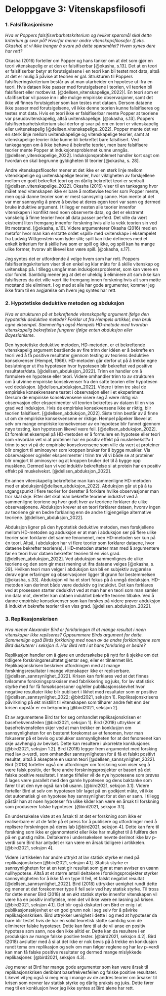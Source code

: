 # Deloppgave 3: Vitenskapsfilosofi

<!-- Part 3: Philosophy of science -->

### 1. Falsifikasjonisme

*Hva er Poppers falsifiserbarhetskriterium og hvilket spørsmål skal dette kriterium gi svar på? Hvorfor mener andre vitenskapsfilosofer (f.eks. Okasha) at vi ikke trenger å svare på dette spørsmålet? Hvem synes dere har rett?*

Okasha (2016) forteller om Popper og hans tanker om at det som gjør en teori vitenskapelig er at den er falsifiserbar [@okasha, s.13]. Det at en teori er falsifiserbar betyr at forutsigelsene i en teori kan bli testet mot data, altså at det er mulig å påvise at teorien er gal. Strukturen til Poppers falsifiseringskriterium består av at man utarbeider en hypotese ut ifra en teori. Hvis dataen ikke passer med forutsigelsene i teorien, vil teorien bli falsifisert eller motbevist. [@dellsen_vitenskapelige_2022](. En teori som er ufalifiserbar vil passe inn i alle mulige empiriske observasjoner, samt det ikke vil finnes forutsigelser som kan testes mot dataen. Dersom dataene ikke passer med forutsigelsene, vil ikke denne teorien kunne falisifiseres og testes mot data. Hvis en teori ikke er falsifiserbar mente Popper at teoriene var pseudovitenskapelig, altså uvitenskapelige. [@okasha, s.13]. Poppers falsifiserbarhetskriterium skal derfor gi svar på om en teori er vitenskapelig eller uvitenskapelig [@dellsen_vitenskapelige_2022]. Popper mente det var en sterk linje mellom uvitenskapelige og vitenskapelige teorier, samt at vitenskapelige teorier ikke kunne bli bekreftet bare falsifisert. Ved tankegangen om å ikke behøve å bekrefte teorier, men bare falsifisere teorier mente Popper at induksjonsproblemet kunne unngås. [@dellsen_vitenskapelige_2022]. Induksjonsproblemet handler kort sagt om hvordan en skal begrunne gyldigheten til teorier [@okasha, s. 28].

Andre vitenskapsfilosofer mener at det ikke er en sterk linje mellom vitenskapelige og uvitenskapelige teorier, hvor viktigheten av forskjellene mellom en godt bekreftet teori og en dårlig bekreftet teori er sentralt [@dellsen_vitenskapelige_2022]. Okasha (2016) viser til en tankegang hvor målet med vitenskapen ikke er bare å motbevise teorier som Popper mente, men også danne teorier som er mest sannsynlig sanne. Han mente at det var mer sannsynlig å prøve å bevise at deres egen teori var sann og dermed bruke induktive argument. I tillegg er nesten alle teorier innenfor vitenskapen i konflikt med noen observerte data, og det er ekstremt vanskelig å finne teorier hvor all data passer perfekt. Det ville da vært ekstremt liten fremgang innenfor forskning hvis alle la vekk teorien sin ved litt motstand. [@okasha, s.16]. Videre argumenterer Okasha (2016) med en metafor hvor man kan erstatte ordet «spill» med «vitenskap» i eksempelet fra Ludwig Wittgenstein som lyder slik; spill kan ikke defineres med et enkelt kriterium for å skille hva som er spill og ikke, og spill kan ha mange ulike former, hvorav alt likevel kan være spill. [@okasha, s.17].

Jeg syntes det er utfordrende å velge hvem som har rett. Poppers falsifiseringskriterium viser til en enkel og klar måte for å skille vitenskap og uvitenskap på. I tillegg unngår man induksjonsproblemet, som kan være en stor fordel. Samtidig mener jeg at det er uheldig å eliminere alt som ikke kan falsifiseres da det ville vært lite fremgang innen forskning hvis alt som møtte motstand ble eliminert. I og med at alle har gode argumenter, kommer jeg ikke fram til en avgjørelse om hvem jeg syntes har rett.

### 2. Hypotetiske deduktive metoden og abduksjon

*Hva er strukturen på et bekreftende vitenskapelig argument ifølge den hypotetisk deduktive metode? Forklar ut fra Hempels artikkel, men bruk egne eksempel. Sammenlign også Hempels HD-metode med hvordan vitenskapelig bekreftelse fungerer ifølge enten abduksjon eller Bayesianisme.*

Den hypotetiske deduktive metoden, HD-metoden, er et bekreftende vitenskapelig argument bestående av fire trinn der idéen er å bekrefte en teori ved å få positive resultater gjennom testing av teoriens deduktive konsekvenser (Hempel, 1966). HD-metoden går derfor ut på å trekke egne beslutninger ut ifra hypotesen hvor hypotesen blir bekreftet ved positive resultater/data. [@dellsen_abduksjon_2022]. Trinn en handler om å formulere en hypotese eller teori. Videre omhandler trinn to av strukturen om å utvinne empiriske konsekvenser fra den satte teorien eller hypotesen ved deduksjon. [@dellsen_abduksjon_2022]. Videre i trinn tre skal de empiriske konsekvensene testet i observasjon eller i et eksperiment. Dersom de empiriske konsekvensene visere seg å være riktig via observasjon eller eksperimenter vil teorien bekreftes av dataen til en viss grad ved induksjon. Hvis de empiriske konsekvensene ikke er riktig, blir teorien falsifisert. [@dellsen_abduksjon_2022]. Siste trinn består av å finne ut om de empiriske konsekvensene er riktige. Hempel påpeker likevel at selv om mange empiriske konsekvenser av en hypotese blir funnet gjennom nøye testing, kan hypotesen likevel være feil. [@dellsen_abduksjon_2022]. Et forenklet eksempel på HD-metoden er å formulere en hypotese eller teori som «hvordan vet vi at proteiner har en positiv effekt på muskelvekst?» I trinn to ser vi på de empiriske konsekvensene som ville da vært at proteiner blir omgjort til aminosyrer som kroppen bruker for å bygge muskler. Via observasjoner og/eller eksperimenter i trinn tre vil vi både se at proteiner blir omgjort til aminosyrer og at kroppen bruker det til å bygge opp musklene. Dermed kan vi ved induktiv bekreftelse si at protein har en positiv effekt på muskelvekst. [@dellsen_abduksjon_2022].

En annen vitenskapelig bekreftelse man kan sammenligne HD-metoden med er abduksjon[@dellsen_abduksjon_2022]. Abduksjon går ut på å ta utgangspunkt i flere teorier for deretter å forklare hvilke observasjoner man tror skal skje. Etter det skal man bekrefte teoriene induktivt ved å sammenligne teoriene og hvor godt hver av teoriene forklarer de ulike observasjonene. Abduksjon krever at en teori forklarer dataen, hvorav ingen av teoriene gir en bedre forklaring enn de andre tilgjengelige alternative teoriene. [@dellsen_abduksjon_2022].

Abduksjon ligner på den hypotetisk deduktive metoden, men forskjellene mellom HD-metoden og abduksjon er at man i abduksjon ser på flere ulike teorier som forklarer det samme fenomenet, men HD-metoden ser kun på én teori. Altså, i abduksjon har vi flere teorier som forklarer dataene, hvor dataene bekrefter teorien(e). I HD-metoden starter man med å argumentere før en teori hvor dataen bekrefter teorien til en viss grad. [@dellsen_abduksjon_2022]. Ved abduksjon sammenlignes de ulike teoriene og den som gir mest mening ut ifra dataene velges [@okasha, s. 29]. Hvilken teori man velger i abduksjon kan bli en subjektiv avgjørelse derav egne erfaringer og observasjoner ligger til grunn for bestemmelsen [@okasha, s.33]. Abduksjon vil ha et stort fokus på å unngå deduksjon. HD-metoden kan derimot både være deduktiv og induktivt. Det kan forklares ved at prosessen starter deduktivt ved at man har en teori som man samler inn data mot, deretter kan dataen induktivt bekrefte teorien tilbake. Ved å danne empiriske konsekvenser som kan forskes på videre prøver abduksjon å induktivt bekrefte teorier til en viss grad. [@dellsen_abduksjon_2022].

### 3. Replikasjonskrisen

*Hva mener Alexander Bird er forklaringen til at mange resultat i noen vitenskaper ikke repliseres? Oppsummere Birds argument for dette. Sammenlign også Birds forklaring med noen av de andre forklaringene som Bird diskuterer i seksjon 4. Har Bird rett i at hans forklaring er bedre?*

Replikasjon handler om å gjøre en undersøkelse på nytt for å sjekke om det tidligere forskningsresultatet gjentar seg, eller er tilnærmet likt. Replikasjonskrisen beskriver utfordringen med at mange forskningsresultater i mange vitenskaper ikke er repliserbare. [@dellsen_sannsynlighet_2022]. Krisen kan forklares ved at det finnes tvilsomme forskningspraksiser med fabrikkering og juks, for lav statistisk styrke med for få forsøkspersoner og/eller publikasjonsskevhet hvor negative resultater ikke blir publisert i likhet med resultater som er positive [@dellsen_sannsynlighet_2022; @bird2021, seksjon 1]. Replikasjonskrisens påvirkning på økt mistillit til vitenskapen som tilhører andre felt enn der krisen oppstår er en bekymring [@bird2021, seksjon 2].

Et av argumentene Bird tar for seg omhandlet replikasjonskrisen er basefrekvensfeilen [@bird2021, seksjon 1]. Bird (2018) uttrykker at basefrekvensfeilen skjer ved at man trekker en konklusjon om sannsynligheten for en bestemt forekomst av et fenomen, hvor man fokuserer på et bevis og utelukker sannsynligheten for at det fenomenet kan skje uavhengig av beviset. Dette kan resultere i ukorrekte konklusjoner. [@bird2021, seksjon 1.2]. Bird (2018) legger frem argumentet med forsking med lav p-verdi, som omhandler sannsynligheten for å få et falskt positivt resultat, altså å akseptere en usann teori [@dellsen_sannsynlighet_2022]. Bird (2018) forteller også om utfordringer om forskning som viser seg å være falsk positiv, der flere andre forskningsprosjekter er basert på det falske positive resultatet. I mange tilfeller vil de nye hypotesene som prøves å lages være parallelt med den gamle hypotesen og dens baktanke som fører til at den nye også kan bli usann. [@bird2021, seksjon 3.1]. Videre forteller Bird at selv om hypotesen blir laget på en godkjent måte, vil ikke det automatisk gi en hypotese høy sannsynlighet for at den er sann. I tillegg påstår han at noen hypoteser fra ulike kilder kan være en årsak til forskning som produserer falske hypoteser. [@bird2021, seksjon 3.1].

En undersøkelse viste at en årsak til at det er forskning som ikke er realiserbare er at de følte på et press for å publisere og utfordringer med å replisere forskningen på deres lab [@bird2021, seksjon 4]. Dette kan føre til forskning som ikke er gjennomtenkt eller ikke har mulighet til å fullføre den på en gunstig måte. Deltakerne i undersøkelsen nevnte derimot ikke lav p-verdi som Bird har antydet er kan være en årsak tidligere i artikkelen.[@bird2021, seksjon 4].

Videre i artikkelen har andre uttrykt at lav statisk styrke er med på replikasjonskrisen [@bird2021, seksjon 4.1]. Statisk styrke er sannsynligheten for at en test gir resultat som gjør at man avviser en usann nullhypotese. Altså at et større antall deltakere i forskingsprosjekter styrker sannsynligheten for å ikke få en type II feil, et falskt negativt resultat [@dellsen_sannsynlighet_2022]. Bird (2018) uttrykker uenighet rundt dette og mener at det forekommer type II feil selv ved høy statisk styrke. Til tross for dette mener Bird (2018) at en økt statisk styrke innenfor vitenskapen vil være ha en positiv innflytelse, men det vil ikke være en løsning på krisen. [@bird2021, seksjon 4.1]. Det blir også diskutert om Bird er enig i at publikasjonsskjevhet er en god grunn nok i seg selv for å påvirke replikasjonskrisen. Bird uttrykker uenighet i dette i og med at hypoteser da bare blir testet hvis de har en solid teoretisk støtte samtidig som de eliminerer falske hypoteser. Dette kan føre til at de vil anse en positiv hypotese som sann, noe den ikke alltid er. Dette kan da resultere i en produksjon av mange falske positive tester. [@bird2021, seksjon 4.2]. Bird (2018) avslutter med å si at det ikke er nok bevis på å trekke en konklusjon rundt tema om replikasjon og selv om man følger reglene og har lav p-verdi kan man få falske positive resultater og dermed mange mislykkede replikasjoner. [@bird2021, seksjon 4.3].  

Jeg mener at Bird har mange gode argumenter som kan være årsak til replikasjonskrisen deriblant basefrekvesfeilen og falske positive resultater. Likevel vil jeg også si meg enig i mange av de andres teorier om årsaker til krisen som nevner lav statisk styrke og dårlig praksis og juks. Dette fører meg til en konklusjon hvor jeg ikke syntes at Bird alene har rett.
